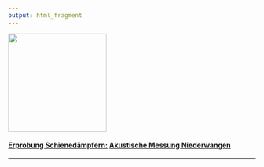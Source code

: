 ```yaml
---
output: html_fragment
---
```

<img src="Sbb-logo.png" width="200">

#### <u>Erprobung Schienedämpfern:</u> [Akustische Messung Niederwangen](https://github.com/e-sr/SDWirkungNi#auswertung)
 
----

